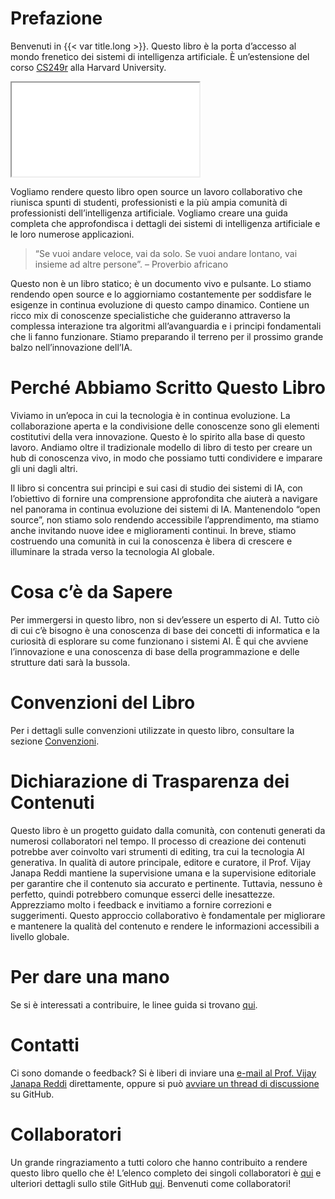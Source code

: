 # Prefazione {.unnumbered}

Benvenuti in {{< var title.long >}}. Questo libro è la porta d'accesso al mondo frenetico dei sistemi di intelligenza artificiale. È un'estensione del corso [CS249r](https://sites.google.com/g.harvard.edu/cs249-tinyml-2023) alla Harvard University.

```{=html}
<iframe src="github-button.html"></iframe>
```

Vogliamo rendere questo libro open source un lavoro collaborativo che riunisca spunti di studenti, professionisti e la più ampia comunità di professionisti dell'intelligenza artificiale. Vogliamo creare una guida completa che approfondisca i dettagli dei sistemi di intelligenza artificiale e le loro numerose applicazioni.

> "Se vuoi andare veloce, vai da solo. Se vuoi andare lontano, vai insieme ad altre persone".
> -- Proverbio africano

Questo non è un libro statico; è un documento vivo e pulsante. Lo stiamo rendendo open source e lo aggiorniamo costantemente per soddisfare le esigenze in continua evoluzione di questo campo dinamico. Contiene un ricco mix di conoscenze specialistiche che guideranno attraverso la complessa interazione tra algoritmi all'avanguardia e i principi fondamentali che li fanno funzionare. Stiamo preparando il terreno per il prossimo grande balzo nell'innovazione dell'IA.

# Perché Abbiamo Scritto Questo Libro

Viviamo in un'epoca in cui la tecnologia è in continua evoluzione. La collaborazione aperta e la condivisione delle conoscenze sono gli elementi costitutivi della vera innovazione. Questo è lo spirito alla base di questo lavoro. Andiamo oltre il tradizionale modello di libro di testo per creare un hub di conoscenza vivo, in modo che possiamo tutti condividere e imparare gli uni dagli altri.

Il libro si concentra sui principi e sui casi di studio dei sistemi di IA, con l'obiettivo di fornire una comprensione approfondita che aiuterà a navigare nel panorama in continua evoluzione dei sistemi di IA. Mantenendolo "open source", non stiamo solo rendendo accessibile l'apprendimento, ma stiamo anche invitando nuove idee e miglioramenti continui. In breve, stiamo costruendo una comunità in cui la conoscenza è libera di crescere e illuminare la strada verso la tecnologia AI globale.

# Cosa c'è da Sapere

Per immergersi in questo libro, non si dev'essere un esperto di AI. Tutto ciò di cui c'è bisogno è una conoscenza di base dei concetti di informatica e la curiosità di esplorare su come funzionano i sistemi AI. È qui che avviene l'innovazione e una conoscenza di base della programmazione e delle strutture dati sarà la bussola.

# Convenzioni del Libro

Per i dettagli sulle convenzioni utilizzate in questo libro, consultare la sezione [Convenzioni](./contents/conventions.qmd).

# Dichiarazione di Trasparenza dei Contenuti

Questo libro è un progetto guidato dalla comunità, con contenuti generati da numerosi collaboratori nel tempo. Il processo di creazione dei contenuti potrebbe aver coinvolto vari strumenti di editing, tra cui la tecnologia AI generativa. In qualità di autore principale, editore e curatore, il Prof. Vijay Janapa Reddi mantiene la supervisione umana e la supervisione editoriale per garantire che il contenuto sia accurato e pertinente. Tuttavia, nessuno è perfetto, quindi potrebbero comunque esserci delle inesattezze. Apprezziamo molto i feedback e invitiamo a fornire correzioni e suggerimenti. Questo approccio collaborativo è fondamentale per migliorare e mantenere la qualità del contenuto e rendere le informazioni accessibili a livello globale.

# Per dare una mano

Se si è interessati a contribuire, le linee guida si trovano [qui](https://github.com/harvard-edge/cs249r_book/blob/dev/contribute.md).

# Contatti

Ci sono domande o feedback? Si è liberi di inviare una [e-mail al Prof. Vijay Janapa Reddi]({{< var email.info >}}) direttamente, oppure si può [avviare un thread di discussione](https://github.com/harvard-edge/cs249r_book/discussions) su GitHub.

# Collaboratori

Un grande ringraziamento a tutti coloro che hanno contribuito a rendere questo libro quello che è! L'elenco completo dei singoli collaboratori è [qui](./contents/contributors.qmd) e ulteriori dettagli sullo stile GitHub [qui](https://github.com/harvard-edge/cs249r_book/graphs/contributors). Benvenuti come collaboratori!